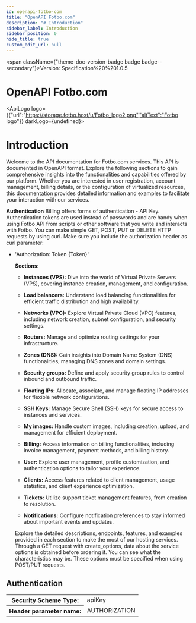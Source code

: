 ```yaml
---
id: openapi-fotbo-com
title: "OpenAPI Fotbo.com"
description: "# Introduction"
sidebar_label: Introduction
sidebar_position: 0
hide_title: true
custom_edit_url: null
---
```



<span className={"theme-doc-version-badge badge badge--secondary"}>Version: Specification%20%201.0.5</span>

<h1 className={"openapi__heading"}>OpenAPI Fotbo.com</h1>

<ApiLogo logo={{"url":"https://storage.fotbo.host/u/Fotbo_logo2.png","altText":"Fotbo logo"}} darkLogo={undefined}></ApiLogo>


# Introduction
Welcome to the API documentation for Fotbo.com services. This API is documented in OpenAPI format. Explore the following sections to gain comprehensive insights into the functionalities and capabilities offered by our platform. Whether you are interested in user registration, account management, billing details, or the configuration of virtualized resources, this documentation provides detailed information and examples to facilitate your interaction with our services.

 **Authentication**
Billing offers forms of authentication - API Key.
Authentication tokens are used instead of passwords and are handy when using Fotbo API from scripts or other software that you write and interacts with Fotbo.
You can  make simple GET, POST, PUT or DELETE HTTP requests by using curl.
Make sure you include the authorization header as curl parameter:
- 'Authorization: Token {Token}'

  **Sections:**
  - **Instances (VPS):** Dive into the world of Virtual Private Servers (VPS), covering instance creation, management, and configuration.

  - **Load balancers:** Understand load balancing functionalities for efficient traffic distribution and high availability.

  - **Networks (VPC):** Explore Virtual Private Cloud (VPC) features, including network creation, subnet configuration, and security settings.

  - **Routers:** Manage and optimize routing settings for your infrastructure.

  - **Zones (DNS):** Gain insights into Domain Name System (DNS) functionalities, managing DNS zones and domain settings.

  - **Security groups:** Define and apply security group rules to control inbound and outbound traffic.

  - **Floating IPs:** Allocate, associate, and manage floating IP addresses for flexible network configurations.

  - **SSH Keys:** Manage Secure Shell (SSH) keys for secure access to instances and services.

  - **My images:** Handle custom images, including creation, upload, and management for efficient deployment.

  - **Billing:** Access information on billing functionalities, including invoice management, payment methods, and billing history.

  - **User:** Explore user management, profile customization, and authentication options to tailor your experience.

  - **Clients:** Access features related to client management, usage statistics, and client experience optimization.

  - **Tickets:** Utilize support ticket management features, from creation to resolution.

  - **Notifications:** Configure notification preferences to stay informed about important events and updates.

  Explore the detailed descriptions, endpoints, features, and examples provided in each section to make the most of our hosting services.
  Through a GET request with create_options, data about the service options is obtained before ordering it. You can see what the characteristics may be. These options must be specified when using POST/PUT requests.


<div style={{"marginBottom":"2rem"}}><h2 id={"authentication"} style={{"marginBottom":"1rem"}}>Authentication</h2><SchemaTabs className={"openapi-tabs__security-schemes"}><TabItem label={"API Key: apikey header authorization"} value={"apikey header authorization"}><div><table><tbody><tr><th>Security Scheme Type:</th><td>apiKey</td></tr><tr><th>Header parameter name:</th><td>AUTHORIZATION</td></tr></tbody></table></div></TabItem></SchemaTabs></div>